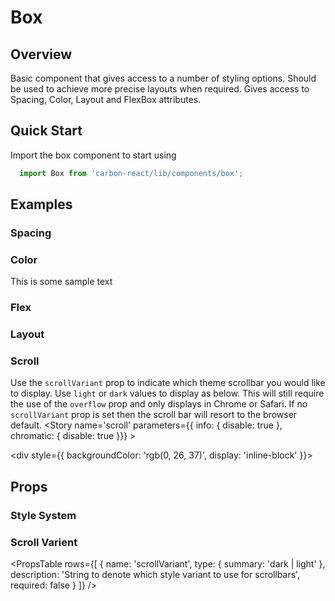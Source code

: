 
<Meta title='Design System/Box' />

# Box

## Overview

Basic component that gives access to a number of styling options. Should be used to achieve more precise layouts when required. Gives access to Spacing, Color, Layout and FlexBox attributes.

## Quick Start

Import the box component to start using

```javascript
  import Box from 'carbon-react/lib/components/box';
```
## Examples 

### Spacing 
<Preview>
  <Story name='spacing' parameters={{ info: { disable: true }}} >
    <Box m={3} p={3} bg='secondary'>
      <Box height='100px' bg='primary'></Box>
    </Box>
  </Story>
</Preview>

### Color
<Preview>
  <Story name='color' parameters={{ info: { disable: true }}} >
    <Box m={3} p={3} bg='secondary'>
      <Box width='100px' height='100px' bg='primary' color='yellow'>
        This is some sample text
      </Box>
    </Box>
  </Story>
</Preview>

### Flex
<Preview>
  <Story name='flex' parameters={{ info: { disable: true }}} >
    <div>
      <Box display='flex' flexDirection='row' justifyContent='space-between' alignItems='stretch'm='5px'>
        <Box width='100px' height='100px' bg='primary'></Box>
        <Box width='100px' height='100px' bg='primary'></Box>
        <Box width='100px' height='100px' bg='primary'></Box>
      </Box>
      <Box display='flex' flexDirection='column' justifyContent='space-between' alignItems='stretch' height='400px' m='5px'>
        <Box width='100px' height='100px' bg='primary'></Box>
        <Box width='100px' height='100px' bg='primary'></Box>
        <Box width='100px' height='100px' bg='primary'></Box>
      </Box>
    </div>
  </Story>
</Preview>

### Layout
<Preview>
  <Story name='layout' parameters={{ info: { disable: true }}} >
    <Box display='block' size='150px' overflow='hidden'>
      <Box width='100px' height='100px' bg='primary' display='inline-block' m='5px'></Box>
      <Box width='100px' height='100px' bg='primary' display='inline-block' m='5px'></Box>
      <Box width='100px' height='100px' bg='primary' display='inline-block' m='5px'></Box>
    </Box>
  </Story>
</Preview>

### Scroll
Use the `scrollVariant` prop to indicate which theme scrollbar you would like to display. Use `light` or `dark` values to display as below. This will still require the use of the `overflow` prop and only displays in Chrome or Safari.
If no `scrollVariant` prop is set then the scroll bar will resort to the browser default.
<Preview>
  <Story name='scroll' parameters={{ info: { disable: true }, chromatic: { disable: true }}} >
    <div>
      <Box display='inline-block' size='150px' overflow='auto' scrollVariant='light' mr='20px'>
        <Box width='100px' height='100px' bg='primary' display='inline-block' m='5px'></Box>
        <Box width='100px' height='100px' bg='primary' display='inline-block' m='5px'></Box>
        <Box width='100px' height='100px' bg='primary' display='inline-block' m='5px'></Box>
      </Box>
      <div style={{ backgroundColor: 'rgb(0, 26, 37)', display: 'inline-block' }}>
        <Box display='inline-block' size='150px' overflow='auto' scrollVariant='dark'>
          <Box width='100px' height='100px' bg='primary' display='inline-block' m='5px'></Box>
          <Box width='100px' height='100px' bg='primary' display='inline-block' m='5px'></Box>
          <Box width='100px' height='100px' bg='primary' display='inline-block' m='5px'></Box>
        </Box>
      </div>
    </div>
  </Story>
</Preview>

## Props 

### Style System

<StyledSystemProps
  spacing
  color
  flexBox
  layout
  noHeader
/>

### Scroll Varient 

<PropsTable rows={[
  {
    name: 'scrollVariant',
    type: { summary: 'dark | light' },
    description: 'String to denote which style variant to use for scrollbars',
    required: false
  }
]} />